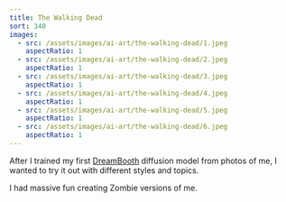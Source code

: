 ```yaml
---
title: The Walking Dead
sort: 340
images:
  - src: /assets/images/ai-art/the-walking-dead/1.jpeg
    aspectRatio: 1
  - src: /assets/images/ai-art/the-walking-dead/2.jpeg
    aspectRatio: 1
  - src: /assets/images/ai-art/the-walking-dead/3.jpeg
    aspectRatio: 1
  - src: /assets/images/ai-art/the-walking-dead/4.jpeg
    aspectRatio: 1
  - src: /assets/images/ai-art/the-walking-dead/5.jpeg
    aspectRatio: 1
  - src: /assets/images/ai-art/the-walking-dead/6.jpeg
    aspectRatio: 1
---
```


After I trained my first [DreamBooth](https://dreambooth.github.io/) diffusion model from photos of me, I wanted to try it out with different styles and topics.

I had massive fun creating Zombie versions of me.
